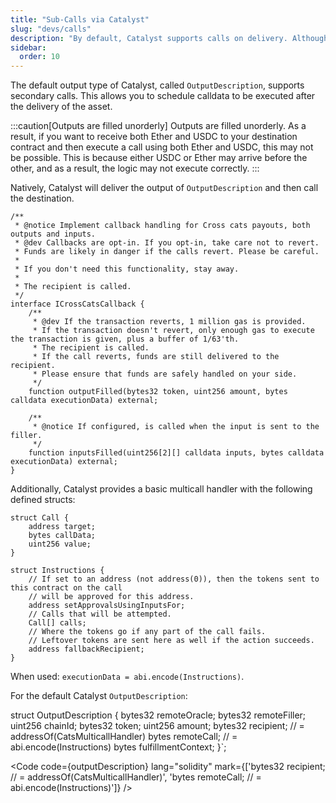 ```yaml
---
title: "Sub-Calls via Catalyst"
slug: "devs/calls"
description: "By default, Catalyst supports calls on delivery. Although the system does not define these, the default output types contain fields to facilitate secondary execution."
sidebar:
  order: 10
---
```


The default output type of Catalyst, called `OutputDescription`, supports secondary calls. This allows you to schedule calldata to be executed after the delivery of the asset.

:::caution[Outputs are filled unorderly]
Outputs are filled unorderly. As a result, if you want to receive both Ether and USDC to your destination contract and then execute a call using both Ether and USDC, this may not be possible. This is because either USDC or Ether may arrive before the other, and as a result, the logic may not execute correctly.
:::

Natively, Catalyst will deliver the output of `OutputDescription` and then call the destination.

```solidity
/**
 * @notice Implement callback handling for Cross cats payouts, both outputs and inputs.
 * @dev Callbacks are opt-in. If you opt-in, take care not to revert.
 * Funds are likely in danger if the calls revert. Please be careful.
 *
 * If you don't need this functionality, stay away.
 *
 * The recipient is called.
 */
interface ICrossCatsCallback {
    /**
     * @dev If the transaction reverts, 1 million gas is provided.
     * If the transaction doesn't revert, only enough gas to execute the transaction is given, plus a buffer of 1/63'th.
     * The recipient is called.
     * If the call reverts, funds are still delivered to the recipient.
     * Please ensure that funds are safely handled on your side.
     */
    function outputFilled(bytes32 token, uint256 amount, bytes calldata executionData) external;

    /**
     * @notice If configured, is called when the input is sent to the filler.
     */
    function inputsFilled(uint256[2][] calldata inputs, bytes calldata executionData) external;
}
```

Additionally, Catalyst provides a basic multicall handler with the following defined structs:

```solidity
struct Call {
    address target;
    bytes callData;
    uint256 value;
}

struct Instructions {
    // If set to an address (not address(0)), then the tokens sent to this contract on the call
    // will be approved for this address.
    address setApprovalsUsingInputsFor;
    // Calls that will be attempted.
    Call[] calls;
    // Where the tokens go if any part of the call fails.
    // Leftover tokens are sent here as well if the action succeeds.
    address fallbackRecipient;
}
```

When used: `executionData = abi.encode(Instructions)`.

For the default Catalyst `OutputDescription`:


struct OutputDescription {
    bytes32 remoteOracle;
    bytes32 remoteFiller;
    uint256 chainId;
    bytes32 token;
    uint256 amount;
    bytes32 recipient; // = addressOf(CatsMulticallHandler)
    bytes remoteCall; // = abi.encode(Instructions)
    bytes fulfillmentContext;
}`;

<Code code={outputDescription} lang="solidity" mark={['bytes32 recipient; // = addressOf(CatsMulticallHandler)', 'bytes remoteCall; // = abi.encode(Instructions)']} />
